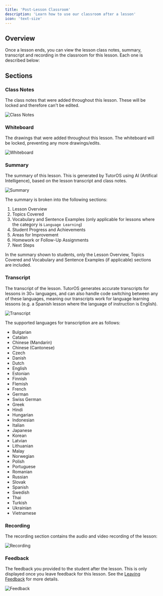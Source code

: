 ```yaml
---
title: 'Post-Lesson Classroom'
description: 'Learn how to use our classroom after a lesson'
icon: 'text-size'
---
```


## Overview

Once a lesson ends, you can view the lesson class notes, summary, transcript and recording in the classroom for this lesson. Each one is described below:

## Sections

### Class Notes

The class notes that were added throughout this lesson. These will be locked and therefore can't be edited.

![Class Notes](/images/classroom-class-notes.png)

### Whiteboard

The drawings that were added throughout this lesson. The whiteboard will be locked, preventing any more drawings/edits.

![Whiteboard](/images/classroom-whiteboard.png)

### Summary

The summary of this lesson. This is generated by TutorOS using AI (Artifical Intelligence), based on the lesson transcript and class notes.

![Summary](/images/classroom-summary.png)

The summary is broken into the following sections:

1. Lesson Overview
2. Topics Covered
3. Vocabulary and Sentence Examples (only applicable for lessons where the category is `Language Learning`)
4. Student Progress and Achievements
5. Areas for Improvement
6. Homework or Follow-Up Assignments
7. Next Steps

<Note>In the summary shown to students, only the Lesson Overview, Topics Covered and Vocabulary and Sentence Examples (if applicable) sections are included.</Note>

### Transcript

The transcript of the lesson. TutorOS generates accurate transcripts for lessons in 30+ languages, and can also handle code switching between any of these languages, meaning our transcripts work for language learning lessons (e.g. a Spanish lesson where the language of instruction is English).

![Transcript](/images/classroom-transcript.png)

The supported languages for transcription are as follows:

- Bulgarian
- Catalan
- Chinese (Mandarin)
- Chinese (Cantonese)
- Czech
- Danish
- Dutch
- English
- Estonian
- Finnish
- Flemish
- French
- German
- Swiss German
- Greek
- Hindi
- Hungarian
- Indonesian
- Italian
- Japanese
- Korean
- Latvian
- Lithuanian
- Malay
- Norwegian
- Polish
- Portuguese
- Romanian
- Russian
- Slovak
- Spanish
- Swedish
- Thai
- Turkish
- Ukrainian
- Vietnamese

### Recording

The recording section contains the audio and video recording of the lesson:

![Recording](/images/classroom-recording.png)

### Feedback

The feedback you provided to the student after the lesson. This is only displayed once you leave feedback for this lesson. See the [Leaving Feedback](/lessons/leaving-feedback) for more details.

![Feedback](/images/classroom-feedback.png)

